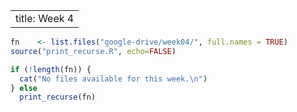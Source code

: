 ---
title: Week 4
--

```r
fn    <- list.files("google-drive/week04/", full.names = TRUE)
source("print_recurse.R", echo=FALSE)

if (!length(fn)) {
  cat("No files available for this week.\n")
} else 
  print_recurse(fn)
  


```

